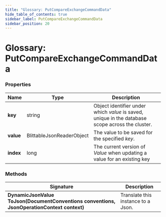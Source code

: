 ```yaml
---
title: "Glossary: PutCompareExchangeCommandData"
hide_table_of_contents: true
sidebar_label: PutCompareExchangeCommandData
sidebar_position: 20
---
```





# Glossary: PutCompareExchangeCommandData
<LanguageSwitcher supportedLanguages={supportedLanguages} />
<LanguageContent language="csharp">


### Properties

| Name | Type | Description |
| ------------- | ------------- | ----- |
| **key** | string | Object identifier under which _value_ is saved, unique in the database scope across the cluster. |
| **value** | BlittableJsonReaderObject | The value to be saved for the specified _key_. |
| **index** | long | The current version of _Value_ when updating a value for an existing key |

### Methods

| Signature | Description |
| ---------- | ----------- |
| **DynamicJsonValue ToJson(DocumentConventions conventions, JsonOperationContext context)** | Translate this instance to a Json. |

</LanguageContent>

<!---

-->